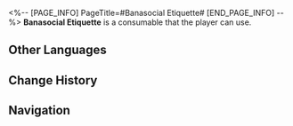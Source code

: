 <%-- [PAGE_INFO]
PageTitle=#Banasocial Etiquette#
[END_PAGE_INFO] --%>
{{Consumable Infobox
|id          = 408432
|image       = Item Banasocial Etiquette.png{{subst:void|<!--$UPLOAD:<<SpriteOutput/ItemFigures/408432.png>-<Item Banasocial Etiquette.png>-<Consumable Icons>>-->}}
|type        = undefined
|rarity      = 2
|effect      = Upon use, immediately heals one designated ally by 24% of their Max HP plus 300 extra HP.
|description = It was said that the design was inspired by a trance-like dance of the Slumbernana Monkeys. It was usually placed in the buffet area of the campus banquet, directly facing the guests &mdash; and also usually the only dish that was left untouched the whole night.
|effectType  = 
|effectType2 = 
|effectType3 = 
|recipe      = 
|source1     = [[Chaletka]]
|source2     = 
|source3     = 
}}
{{Description|''"This is edible? I thought it's a part of the decor!"''}}
'''Banasocial Etiquette''' is a consumable that the player can use.

==Other Languages==
{{Other Languages
|en   = Banasocial Etiquette
|zhs  = 社蕉礼仪
|zht  = 社蕉禮儀
|ja   = バナケット
|ko   = 나나 에티켓
|es   = Etiqueta platanosocial
|fr   = Banabienséance
|ru   = Банановый этикет
|th   = มารยาทสังคมบานาน่า
|vi   = Nghi Lễ Xã Hội Chuối
|de   = Bananenetikette
|id   = Banasocial Etiquette
|pt   = Etiqueta Bananasocial
}}

==Change History==
{{Change History|2.6}}

==Navigation==
{{Consumable Navbox}}